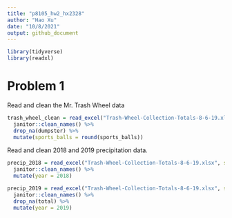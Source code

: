 ```yaml
---
title: "p8105_hw2_hx2328"
author: "Hao Xu"
date: "10/8/2021"
output: github_document
---
```


```r
library(tidyverse)
library(readxl)
```

# Problem 1

Read and clean the Mr. Trash Wheel data

```r
trash_wheel_clean = read_excel("Trash-Wheel-Collection-Totals-8-6-19.xlsx", range = "A2:N408") %>% 
  janitor::clean_names() %>% 
  drop_na(dumpster) %>% 
  mutate(sports_balls = round(sports_balls))
```

Read and clean 2018 and 2019 precipitation data.

```r
precip_2018 = read_excel("Trash-Wheel-Collection-Totals-8-6-19.xlsx", sheet = 5, range = "A2:B14") %>% 
  janitor::clean_names() %>% 
  mutate(year = 2018)

precip_2019 = read_excel("Trash-Wheel-Collection-Totals-8-6-19.xlsx", sheet = 4, range = "A2:B14") %>% 
  janitor::clean_names() %>% 
  drop_na(total) %>% 
  mutate(year = 2019)
```

